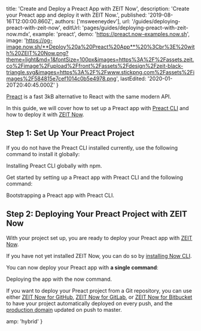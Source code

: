 
  title: 'Create and Deploy a Preact App with ZEIT Now',
  description: 'Create your Preact app and deploy it with ZEIT Now.',
  published: '2019-08-16T12:00:00.860Z',
  authors: ['msweeneydev'],
  url: '/guides/deploying-preact-with-zeit-now',
  editUrl: 'pages/guides/deploying-preact-with-zeit-now.mdx',
  example: 'preact',
  demo: 'https://preact.now-examples.now.sh',
  image:
    'https://og-image.now.sh/**Deploy%20a%20Preact%20App**%20%3Cbr%3E%20with%20ZEIT%20Now.png?theme=light&md=1&fontSize=100px&images=https%3A%2F%2Fassets.zeit.co%2Fimage%2Fupload%2Ffront%2Fassets%2Fdesign%2Fzeit-black-triangle.svg&images=https%3A%2F%2Fwww.stickpng.com%2Fassets%2Fimages%2F584815e7cef1014c0b5e4978.png',
  lastEdited: '2020-01-20T20:40:45.000Z'
}

[Preact](https://preactjs.com/) is a fast 3kB alternative to React with the same modern API.

In this guide, we will cover how to set up a Preact app with [Preact CLI](https://github.com/preactjs/preact-cli) and how to deploy it with [ZEIT Now](/docs/v2).

## Step 1: Set Up Your Preact Project

If you do not have the Preact CLI installed currently, use the following command to install it globally:

<Snippet dark text="npm i -g preact-cli" />
<Caption>Installing Preact CLI globally with <Link href="https://www.npmjs.com/">npm</Link>.</Caption>

Get started by setting up a Preact app with Preact CLI and the following command:

<Snippet dark text="preact create default my-preact-app && cd my-preact-app" />
<Caption>Bootstrapping a Preact app with <Link href="https://github.com/preactjs/preact-cli">Preact CLI</Link>.</Caption>

## Step 2: Deploying Your Preact Project with ZEIT Now

With your project set up, you are ready to deploy your Preact app with [ZEIT Now](/now).

If you have not yet installed ZEIT Now, you can do so by [installing Now CLI](/download).

You can now deploy your Preact app with **a single command**:

<Snippet dark text="now" />

<Caption>
  Deploying the app with the <InlineCode>now</InlineCode> command.
</Caption>

If you want to deploy your Preact project from a Git repository, you can use either [ZEIT Now for GitHub](/docs/v2/more/now-for-github), [ZEIT Now for GitLab](/docs/v2/more/now-for-gitlab), or [ZEIT Now for Bitbucket](/docs/v2/more/now-for-bitbucket) to have your project automatically deployed on every push, and the [production domain](https://zeit.co/docs/v2/custom-domains/#adding-a-domain) updated on push to master.


  amp: 'hybrid'
}
